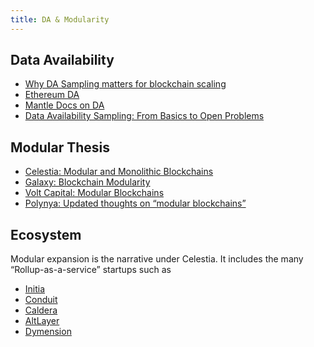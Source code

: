```yaml
---
title: DA & Modularity
---
```


## Data Availability

- [Why DA Sampling matters for blockchain scaling](https://blockworks.co/news/data-availability-ethereum)
- [Ethereum DA](https://ethereum.org/en/developers/docs/data-availability)
- [Mantle Docs on DA](https://docs.mantle.xyz/network/introduction/concepts/data-availability)
- [Data Availability Sampling: From Basics to Open Problems](https://www.paradigm.xyz/2022/08/das)

## Modular Thesis

- [Celestia: Modular and Monolithic Blockchains](https://celestia.org/learn/basics-of-modular-blockchains/modular-and-monolithic-blockchains/)
- [Galaxy: Blockchain Modularity](https://www.galaxy.com/insights/research/making-sense-of-blockchain-modularity/)
- [Volt Capital: Modular Blockchains](https://volt.capital/blog/modular-blockchains)
- [Polynya: Updated thoughts on "modular blockchains"](https://polynya.medium.com/updated-thoughts-on-modular-blockchains-ce1b159fa1b3)

## Ecosystem 

Modular expansion is the narrative under Celestia. It includes the many "Rollup-as-a-service" startups such as 

- [Initia](https://twitter.com/initiafdn)
- [Conduit](https://conduit.xyz/)
- [Caldera](https://www.caldera.xyz/)
- [AltLayer](https://altlayer.io/)
- [Dymension](https://dymension.xyz/)
